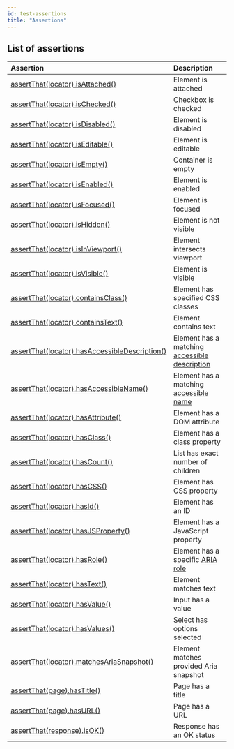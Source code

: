 ```yaml
---
id: test-assertions
title: "Assertions"
---
```


## List of assertions

| Assertion | Description |
| :- | :- |
| [assertThat(locator).isAttached()](/api/class-locatorassertions.mdx#locator-assertions-to-be-attached) | Element is attached |
| [assertThat(locator).isChecked()](/api/class-locatorassertions.mdx#locator-assertions-to-be-checked) | Checkbox is checked |
| [assertThat(locator).isDisabled()](/api/class-locatorassertions.mdx#locator-assertions-to-be-disabled) | Element is disabled |
| [assertThat(locator).isEditable()](/api/class-locatorassertions.mdx#locator-assertions-to-be-editable) | Element is editable |
| [assertThat(locator).isEmpty()](/api/class-locatorassertions.mdx#locator-assertions-to-be-empty) | Container is empty |
| [assertThat(locator).isEnabled()](/api/class-locatorassertions.mdx#locator-assertions-to-be-enabled) | Element is enabled |
| [assertThat(locator).isFocused()](/api/class-locatorassertions.mdx#locator-assertions-to-be-focused) | Element is focused |
| [assertThat(locator).isHidden()](/api/class-locatorassertions.mdx#locator-assertions-to-be-hidden) | Element is not visible |
| [assertThat(locator).isInViewport()](/api/class-locatorassertions.mdx#locator-assertions-to-be-in-viewport) | Element intersects viewport |
| [assertThat(locator).isVisible()](/api/class-locatorassertions.mdx#locator-assertions-to-be-visible) | Element is visible |
| [assertThat(locator).containsClass()](/api/class-locatorassertions.mdx#locator-assertions-to-contain-class) | Element has specified CSS classes |
| [assertThat(locator).containsText()](/api/class-locatorassertions.mdx#locator-assertions-to-contain-text) | Element contains text |
| [assertThat(locator).hasAccessibleDescription()](/api/class-locatorassertions.mdx#locator-assertions-to-have-accessible-description) | Element has a matching [accessible description](https://w3c.github.io/accname/#dfn-accessible-description) |
| [assertThat(locator).hasAccessibleName()](/api/class-locatorassertions.mdx#locator-assertions-to-have-accessible-name) | Element has a matching [accessible name](https://w3c.github.io/accname/#dfn-accessible-name) |
| [assertThat(locator).hasAttribute()](/api/class-locatorassertions.mdx#locator-assertions-to-have-attribute) | Element has a DOM attribute |
| [assertThat(locator).hasClass()](/api/class-locatorassertions.mdx#locator-assertions-to-have-class) | Element has a class property |
| [assertThat(locator).hasCount()](/api/class-locatorassertions.mdx#locator-assertions-to-have-count) | List has exact number of children |
| [assertThat(locator).hasCSS()](/api/class-locatorassertions.mdx#locator-assertions-to-have-css) | Element has CSS property |
| [assertThat(locator).hasId()](/api/class-locatorassertions.mdx#locator-assertions-to-have-id) | Element has an ID |
| [assertThat(locator).hasJSProperty()](/api/class-locatorassertions.mdx#locator-assertions-to-have-js-property) | Element has a JavaScript property |
| [assertThat(locator).hasRole()](/api/class-locatorassertions.mdx#locator-assertions-to-have-role) | Element has a specific [ARIA role](https://www.w3.org/TR/wai-aria-1.2/#roles) |
| [assertThat(locator).hasText()](/api/class-locatorassertions.mdx#locator-assertions-to-have-text) | Element matches text |
| [assertThat(locator).hasValue()](/api/class-locatorassertions.mdx#locator-assertions-to-have-value) | Input has a value |
| [assertThat(locator).hasValues()](/api/class-locatorassertions.mdx#locator-assertions-to-have-values) | Select has options selected |
| [assertThat(locator).matchesAriaSnapshot()](/api/class-locatorassertions.mdx#locator-assertions-to-match-aria-snapshot) | Element matches provided Aria snapshot |
| [assertThat(page).hasTitle()](/api/class-pageassertions.mdx#page-assertions-to-have-title) | Page has a title |
| [assertThat(page).hasURL()](/api/class-pageassertions.mdx#page-assertions-to-have-url) | Page has a URL |
| [assertThat(response).isOK()](/api/class-apiresponseassertions.mdx#api-response-assertions-to-be-ok) | Response has an OK status |


[APIRequest]: /api/class-apirequest.mdx "APIRequest"
[APIRequestContext]: /api/class-apirequestcontext.mdx "APIRequestContext"
[APIResponse]: /api/class-apiresponse.mdx "APIResponse"
[APIResponseAssertions]: /api/class-apiresponseassertions.mdx "APIResponseAssertions"
[Browser]: /api/class-browser.mdx "Browser"
[BrowserContext]: /api/class-browsercontext.mdx "BrowserContext"
[BrowserType]: /api/class-browsertype.mdx "BrowserType"
[CDPSession]: /api/class-cdpsession.mdx "CDPSession"
[Clock]: /api/class-clock.mdx "Clock"
[ConsoleMessage]: /api/class-consolemessage.mdx "ConsoleMessage"
[Dialog]: /api/class-dialog.mdx "Dialog"
[Download]: /api/class-download.mdx "Download"
[ElementHandle]: /api/class-elementhandle.mdx "ElementHandle"
[FileChooser]: /api/class-filechooser.mdx "FileChooser"
[FormData]: /api/class-formdata.mdx "FormData"
[Frame]: /api/class-frame.mdx "Frame"
[FrameLocator]: /api/class-framelocator.mdx "FrameLocator"
[JSHandle]: /api/class-jshandle.mdx "JSHandle"
[Keyboard]: /api/class-keyboard.mdx "Keyboard"
[Locator]: /api/class-locator.mdx "Locator"
[LocatorAssertions]: /api/class-locatorassertions.mdx "LocatorAssertions"
[Mouse]: /api/class-mouse.mdx "Mouse"
[Page]: /api/class-page.mdx "Page"
[PageAssertions]: /api/class-pageassertions.mdx "PageAssertions"
[Playwright]: /api/class-playwright.mdx "Playwright"
[PlaywrightAssertions]: /api/class-playwrightassertions.mdx "PlaywrightAssertions"
[PlaywrightException]: /api/class-playwrightexception.mdx "PlaywrightException"
[Request]: /api/class-request.mdx "Request"
[RequestOptions]: /api/class-requestoptions.mdx "RequestOptions"
[Response]: /api/class-response.mdx "Response"
[Route]: /api/class-route.mdx "Route"
[Selectors]: /api/class-selectors.mdx "Selectors"
[TimeoutError]: /api/class-timeouterror.mdx "TimeoutError"
[Touchscreen]: /api/class-touchscreen.mdx "Touchscreen"
[Tracing]: /api/class-tracing.mdx "Tracing"
[Video]: /api/class-video.mdx "Video"
[WebError]: /api/class-weberror.mdx "WebError"
[WebSocket]: /api/class-websocket.mdx "WebSocket"
[WebSocketFrame]: /api/class-websocketframe.mdx "WebSocketFrame"
[WebSocketRoute]: /api/class-websocketroute.mdx "WebSocketRoute"
[Worker]: /api/class-worker.mdx "Worker"
[Element]: https://developer.mozilla.org/en-US/docs/Web/API/element "Element"
[EvaluationArgument]: /evaluating.mdx#evaluation-argument "EvaluationArgument"
[Promise]: https://developer.mozilla.org/en-US/docs/Web/JavaScript/Reference/Global_Objects/Promise "Promise"
[iterator]: https://developer.mozilla.org/en-US/docs/Web/JavaScript/Reference/Iteration_protocols "Iterator"
[origin]: https://developer.mozilla.org/en-US/docs/Glossary/Origin "Origin"
[selector]: https://developer.mozilla.org/en-US/docs/Web/CSS/CSS_Selectors "selector"
[Serializable]: https://developer.mozilla.org/en-US/docs/Web/JavaScript/Reference/Global_Objects/JSON/stringify#Description "Serializable"
[UIEvent.detail]: https://developer.mozilla.org/en-US/docs/Web/API/UIEvent/detail "UIEvent.detail"
[UnixTime]: https://en.wikipedia.org/wiki/Unix_time "Unix Time"
[xpath]: https://developer.mozilla.org/en-US/docs/Web/XPath "xpath"

[boolean]: https://docs.oracle.com/javase/tutorial/java/nutsandbolts/datatypes.html "boolean"
[byte&#91;&#93;]: https://docs.oracle.com/javase/tutorial/java/nutsandbolts/datatypes.html "byte[]"
[Consumer]: https://docs.oracle.com/javase/8/docs/api/java/util/function/Consumer.html "Consumer"
[Date]: https://docs.oracle.com/javase/8/docs/api/java/util/Date.html "Date"
[double]: https://docs.oracle.com/javase/tutorial/java/nutsandbolts/datatypes.html "double"
[InputStream]: https://docs.oracle.com/javase/8/docs/api/java/io/InputStream.html "InputStream"
[int]: https://docs.oracle.com/javase/tutorial/java/nutsandbolts/datatypes.html "int"
[long]: https://docs.oracle.com/javase/tutorial/java/nutsandbolts/datatypes.html "long"
[JsonObject]: https://www.javadoc.io/doc/com.google.code.gson/gson/latest/com.google.gson/com/google/gson/JsonObject.html "JsonObject"
[List]: https://docs.oracle.com/javase/8/docs/api/java/util/List.html "List"
[Map]: https://docs.oracle.com/javase/8/docs/api/java/util/Map.html "Map"
[null]: https://docs.oracle.com/javase/specs/jls/se8/html/jls-3.html#jls-3.10.7 "null"
[Object]: https://docs.oracle.com/javase/8/docs/api/java/lang/Object.html "Object"
[Path]: https://docs.oracle.com/javase/8/docs/api/java/nio/file/Path.html "Path"
[Pattern]: https://docs.oracle.com/javase/8/docs/api/java/util/regex/Pattern.html "Pattern"
[Predicate]: https://docs.oracle.com/javase/8/docs/api/java/util/function/Predicate.html "Predicate"
[void]: https://docs.oracle.com/javase/tutorial/java/javaOO/methods.html "void"
[Runnable]: https://docs.oracle.com/javase/8/docs/api/java/lang/Runnable.html "Runnable"
[RuntimeException]: https://docs.oracle.com/javase/8/docs/api/java/lang/RuntimeException.html "RuntimeException"
[String]: https://docs.oracle.com/javase/8/docs/api/java/lang/String.html "String"

[all available image tags]: https://mcr.microsoft.com/en-us/product/playwright/java/about "all available image tags"
[Microsoft Artifact Registry]: https://mcr.microsoft.com/en-us/product/playwright/java/about "Microsoft Artifact Registry"
[Dockerfile.noble]: https://github.com/microsoft/playwright-java/blob/main/utils/docker/Dockerfile.noble "Dockerfile.noble"
